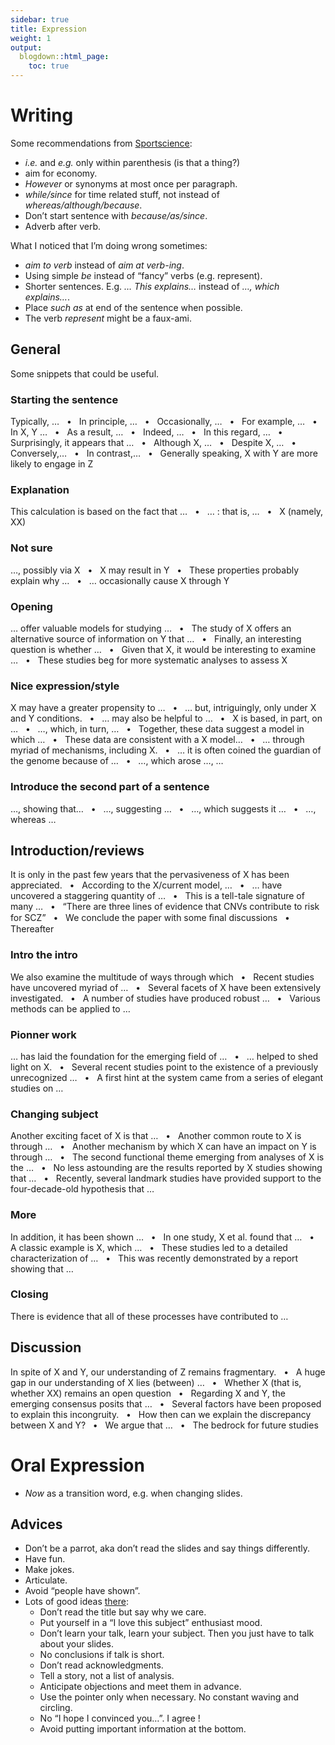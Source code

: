```yaml
---
sidebar: true
title: Expression
weight: 1
output:
  blogdown::html_page:
    toc: true
---
```



# Writing

Some recommendations from [Sportscience](https://www.sportsci.org/jour/9901/wghstyle.html):

- *i.e.* and *e.g.* only within parenthesis (is that a thing?)
- aim for economy.
- *However* or synonyms at most once per paragraph.
- *while/since* for time related stuff, not instead of *whereas/although/because*.
- Don't start sentence with *because/as/since*.
- Adverb after verb.

What I noticed that I'm doing wrong sometimes:

- *aim to verb* instead of *aim at verb-ing*.
- Using simple *be* instead of "fancy" verbs (e.g. represent).
- Shorter sentences. E.g. *... This explains...* instead of *..., which explains...*.
- Place *such as* at end of the sentence when possible.
- The verb *represent* might be a faux-ami.

## General

Some snippets that could be useful.

### Starting the sentence

Typically, ... 
$~~\bullet~~$
In principle, ...
$~~\bullet~~$ 
Occasionally, ...
$~~\bullet~~$ 
For example, ...
$~~\bullet~~$ 
In X, Y ...
$~~\bullet~~$ 
As a result, ...
$~~\bullet~~$ 
Indeed, ...
$~~\bullet~~$ 
In this regard, ...
$~~\bullet~~$ 
Surprisingly, it appears that ...
$~~\bullet~~$ 
Although X, ...
$~~\bullet~~$ 
Despite X, ...
$~~\bullet~~$ 
Conversely,... 
$~~\bullet~~$ 
In contrast,...
$~~\bullet~~$ 
Generally speaking, X with Y are more likely to engage in Z

### Explanation

This calculation is based on the fact that ...
$~~\bullet~~$ 
... : that is, ...
$~~\bullet~~$ 
X (namely, XX)

### Not sure

..., possibly via X
$~~\bullet~~$ 
X may result in Y
$~~\bullet~~$ 
These properties probably explain why ...
$~~\bullet~~$ 
... occasionally cause X through Y

### Opening

... offer valuable models for studying ...
$~~\bullet~~$ 
The study of X offers an alternative source of information on Y that ...
$~~\bullet~~$ 
Finally, an interesting question is whether ...
$~~\bullet~~$ 
Given that X, it would be interesting to examine ...
$~~\bullet~~$ 
These studies beg for more systematic analyses to assess X

### Nice expression/style

X may have a greater propensity to ...
$~~\bullet~~$ 
... but, intriguingly, only under X and Y conditions.
$~~\bullet~~$ 
... may also be helpful to ...
$~~\bullet~~$ 
X is based, in part, on ...
$~~\bullet~~$ 
..., which, in turn, ...
$~~\bullet~~$ 
Together, these data suggest a model in which ...
$~~\bullet~~$ 
These data are consistent with a X model...
$~~\bullet~~$ 
... through myriad of mechanisms, including X.
$~~\bullet~~$ 
... it is often coined the guardian of the genome because of ...
$~~\bullet~~$ 
..., which arose ..., ...

### Introduce the second part of a sentence

..., showing that...
$~~\bullet~~$ 
..., suggesting ...
$~~\bullet~~$ 
..., which suggests it ...
$~~\bullet~~$ 
..., whereas ...

## Introduction/reviews

It is only in the past few years that the pervasiveness of X has been appreciated.
$~~\bullet~~$ 
According to the X/current model, ...
$~~\bullet~~$ 
... have uncovered a staggering quantity of ...
$~~\bullet~~$ 
This is a tell-tale signature of many ...
$~~\bullet~~$ 
"There are three lines of evidence that CNVs contribute to risk for SCZ"
$~~\bullet~~$ 
We conclude the paper with some ﬁnal discussions
$~~\bullet~~$ 
Thereafter

### Intro the intro

We also examine the multitude of ways through which
$~~\bullet~~$ 
Recent studies have uncovered myriad of ...
$~~\bullet~~$ 
Several facets of X have been extensively investigated. 
$~~\bullet~~$ 
A number of studies have produced robust ...
$~~\bullet~~$ 
Various methods can be applied to ...

### Pionner work

... has laid the foundation for the emerging field of ...
$~~\bullet~~$ 
... helped to shed light on X.
$~~\bullet~~$ 
Several recent studies point to the existence of a previously unrecognized ...
$~~\bullet~~$ 
A first hint at the system came from a series of elegant studies on ...

### Changing subject

Another exciting facet of X is that ...
$~~\bullet~~$ 
Another common route to X is through ...
$~~\bullet~~$ 
Another mechanism by which X can have an impact on Y is through ...
$~~\bullet~~$ 
The second functional theme emerging from analyses of X is the ...
$~~\bullet~~$ 
No less astounding are the results reported by X studies showing that ...
$~~\bullet~~$ 
Recently, several landmark studies have provided support to the four-decade-old hypothesis that ...

### More

In addition, it has been shown ...
$~~\bullet~~$ 
In one study, X et al. found that ...
$~~\bullet~~$ 
A classic example is X, which ...
$~~\bullet~~$ 
These studies led to a detailed characterization of ...
$~~\bullet~~$ 
This was recently demonstrated by a report showing that ...

### Closing

There is evidence that all of these processes have contributed to ...

## Discussion

In spite of X and Y, our understanding of Z remains fragmentary.
$~~\bullet~~$ 
A huge gap in our understanding of X lies (between) ...
$~~\bullet~~$ 
Whether X (that is, whether XX) remains an open question
$~~\bullet~~$ 
Regarding X and Y, the emerging consensus posits that ...
$~~\bullet~~$ 
Several factors have been proposed to explain this incongruity.
$~~\bullet~~$ 
How then can we explain the discrepancy between X and Y?
$~~\bullet~~$ 
We argue that ...
$~~\bullet~~$ 
The bedrock for future studies


# Oral Expression

- *Now* as a transition word, e.g. when changing slides.

## Advices

- Don't be a parrot, aka don't read the slides and say things differently.
- Have fun.
- Make jokes.
- Articulate.
- Avoid "people have shown".
- Lots of good ideas [there](https://svpow.com/2013/07/12/tutorial-16-giving-good-talks-in-four-parts/):
	- Don't read the title but say why we care.
	- Put yourself in a "I love this subject" enthusiast mood.
	- Don't learn your talk, learn your subject. Then you just have to talk about your slides.
	- No conclusions if talk is short.
	- Don't read acknowledgments.
	- Tell a story, not a list of analysis.
	- Anticipate objections and meet them in advance.
	- Use the pointer only when necessary. No constant waving and circling.
	- No "I hope I convinced you...". I agree !
	- Avoid putting important information at the bottom.

